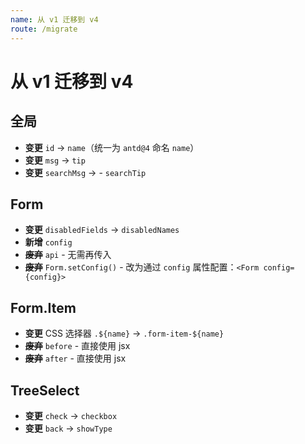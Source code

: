 ```yaml
---
name: 从 v1 迁移到 v4
route: /migrate
---
```


# 从 v1 迁移到 v4

## 全局

- **变更** `id` → `name`（统一为 `antd@4` 命名 `name`）
- **变更** `msg` → `tip`
- **变更** `searchMsg` → - `searchTip`

## Form

- **变更** `disabledFields` → `disabledNames`
- **新增** `config`
- ~~**废弃**~~ `api` - 无需再传入
- ~~**废弃**~~ `Form.setConfig()` - 改为通过 `config` 属性配置：`<Form config={config}>`

## Form.Item

- **变更** CSS 选择器 `.${name}` → `.form-item-${name}`
- ~~**废弃**~~ `before` - 直接使用 jsx
- ~~**废弃**~~ `after` - 直接使用 jsx

## TreeSelect

- **变更** `check` → `checkbox`
- **变更** `back` → `showType`
